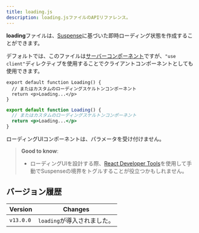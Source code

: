```yaml
---
title: loading.js
description: loading.jsファイルのAPIリファレンス。
---
```


**loading**ファイルは、[Suspense](/docs/app/building-your-application/routing/loading-ui-and-streaming)に基づいた即時ローディング状態を作成することができます。

デフォルトでは、このファイルは[サーバーコンポーネント](/docs/app/building-your-application/rendering/server-components)ですが、`"use client"`ディレクティブを使用することでクライアントコンポーネントとしても使用できます。

<Tabs>
<TabItem value="tsx" label="TypeScript">

```tsx title="app/feed/loading.tsx" switcher
export default function Loading() {
  // またはカスタムのローディングスケルトンコンポーネント
  return <p>Loading...</p>
}
```
</TabItem>
<TabItem value="jsx" label="JavaScript">

```jsx title="app/feed/loading.js" switcher
export default function Loading() {
  // またはカスタムのローディングスケルトンコンポーネント
  return <p>Loading...</p>
}
```
</TabItem>
</Tabs>


ローディングUIコンポーネントは、パラメータを受け付けません。

> **Good to know**:
>
> - ローディングUIを設計する際、[React Developer Tools](https://react.dev/learn/react-developer-tools)を使用して手動でSuspenseの境界をトグルすることが役立つかもしれません。

## バージョン履歴

| Version   | Changes               |
| --------- | --------------------- |
| `v13.0.0` | `loading`が導入されました。 |